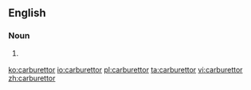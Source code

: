 ==English==
===Noun===
{{en-noun}}

# {{context|UK|AU}} {{alternative spelling of|carburetor}}

[[ko:carburettor]]
[[io:carburettor]]
[[pl:carburettor]]
[[ta:carburettor]]
[[vi:carburettor]]
[[zh:carburettor]]